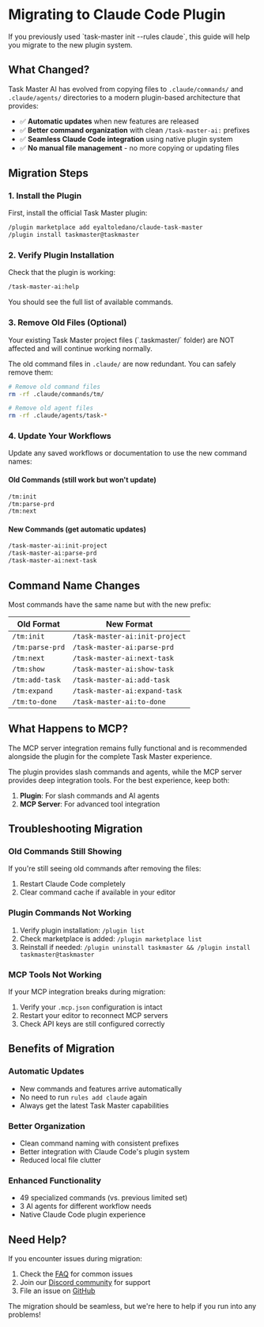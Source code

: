 # Migrating to Claude Code Plugin

<Warning>
If you previously used `task-master init --rules claude`, this guide will help you migrate to the new plugin system.
</Warning>

## What Changed?

Task Master AI has evolved from copying files to `.claude/commands/` and `.claude/agents/` directories to a modern plugin-based architecture that provides:

- ✅ **Automatic updates** when new features are released
- ✅ **Better command organization** with clean `/task-master-ai:` prefixes
- ✅ **Seamless Claude Code integration** using native plugin system
- ✅ **No manual file management** - no more copying or updating files

## Migration Steps

### 1. Install the Plugin

First, install the official Task Master plugin:

```bash
/plugin marketplace add eyaltoledano/claude-task-master
/plugin install taskmaster@taskmaster
```

### 2. Verify Plugin Installation

Check that the plugin is working:

```bash
/task-master-ai:help
```

You should see the full list of available commands.

### 3. Remove Old Files (Optional)

<Warning>
Your existing Task Master project files (`.taskmaster/` folder) are NOT affected and will continue working normally.
</Warning>

The old command files in `.claude/` are now redundant. You can safely remove them:

```bash
# Remove old command files
rm -rf .claude/commands/tm/

# Remove old agent files  
rm -rf .claude/agents/task-*
```

### 4. Update Your Workflows

Update any saved workflows or documentation to use the new command names:

#### Old Commands (still work but won't update)
```bash
/tm:init
/tm:parse-prd  
/tm:next
```

#### New Commands (get automatic updates)
```bash
/task-master-ai:init-project
/task-master-ai:parse-prd
/task-master-ai:next-task
```

## Command Name Changes

Most commands have the same name but with the new prefix:

| Old Format | New Format |
|------------|------------|
| `/tm:init` | `/task-master-ai:init-project` |
| `/tm:parse-prd` | `/task-master-ai:parse-prd` |
| `/tm:next` | `/task-master-ai:next-task` |
| `/tm:show` | `/task-master-ai:show-task` |
| `/tm:add-task` | `/task-master-ai:add-task` |
| `/tm:expand` | `/task-master-ai:expand-task` |
| `/tm:to-done` | `/task-master-ai:to-done` |

## What Happens to MCP?

<Note>
The MCP server integration remains fully functional and is recommended alongside the plugin for the complete Task Master experience.
</Note>

The plugin provides slash commands and agents, while the MCP server provides deep integration tools. For the best experience, keep both:

1. **Plugin**: For slash commands and AI agents
2. **MCP Server**: For advanced tool integration

## Troubleshooting Migration

### Old Commands Still Showing

If you're still seeing old commands after removing the files:

1. Restart Claude Code completely
2. Clear command cache if available in your editor

### Plugin Commands Not Working

1. Verify plugin installation: `/plugin list`
2. Check marketplace is added: `/plugin marketplace list`
3. Reinstall if needed: `/plugin uninstall taskmaster && /plugin install taskmaster@taskmaster`

### MCP Tools Not Working

If your MCP integration breaks during migration:

1. Verify your `.mcp.json` configuration is intact
2. Restart your editor to reconnect MCP servers
3. Check API keys are still configured correctly

## Benefits of Migration

### Automatic Updates
- New commands and features arrive automatically
- No need to run `rules add claude` again
- Always get the latest Task Master capabilities

### Better Organization  
- Clean command naming with consistent prefixes
- Better integration with Claude Code's plugin system
- Reduced local file clutter

### Enhanced Functionality
- 49 specialized commands (vs. previous limited set)
- 3 AI agents for different workflow needs
- Native Claude Code plugin experience

## Need Help?

If you encounter issues during migration:

1. Check the [FAQ](/getting-started/faq) for common issues
2. Join our [Discord community](https://discord.gg/fWJkU7rf) for support
3. File an issue on [GitHub](https://github.com/eyaltoledano/claude-task-master/issues)

The migration should be seamless, but we're here to help if you run into any problems!